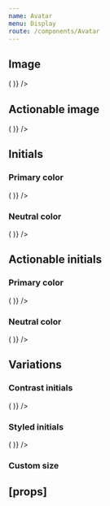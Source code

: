 ```yaml
---
name: Avatar
menu: Display
route: /components/Avatar
---
```



<PageTitle title="Avatar" src="components/Avatar" />

## Image

<Playground>
  <ThemeWrapper>
    <Flex direction="row" alignItems="center">
      <Looper
        list={['xsmall', 'small', 'medium', 'large', 'xlarge', 'xxlarge', 'xxxlarge']}
        render={size => (
          <Rhythm m={2}>
            <Avatar key={`image-${size}`} imgSrc="/public/images/avatar.jpg" initials="EC" size={size} />
          </Rhythm>
        )}
      />
    </Flex>
  </ThemeWrapper>
</Playground>

## Actionable image

<Playground>
  <ThemeWrapper>
    <Flex direction="row" alignItems="center">
      <Looper
        list={['xsmall', 'small', 'medium', 'large', 'xlarge', 'xxlarge', 'xxxlarge']}
        render={size => (
          <Rhythm m={2}>
            <Avatar
              key={`actionableImage-${size}`}
              actionable
              imgSrc="/public/images/avatar.jpg"
              initials="EC"
              size={size}
            />
          </Rhythm>
        )}
      />
    </Flex>
  </ThemeWrapper>
</Playground>

## Initials

<Playground>
  <ThemeWrapper>
    <Flex direction="column">
      <div>
        <h3>Primary color</h3>
        <Flex direction="row" alignItems="center">
          <Rhythm m={2}>
            <Looper
              list={['xsmall', 'small', 'medium', 'large', 'xlarge', 'xxlarge', 'xxxlarge']}
              render={size => (
                <Rhythm m={2}>
                  <Avatar key={`primaryColorInitials-${size}`} color="primary" initials="EC" size={size} />
                </Rhythm>
              )}
            />
          </Rhythm>
        </Flex>
      </div>
      <div>
        <h3>Neutral color</h3>
        <Flex direction="row" alignItems="center">
          <Rhythm m={2}>
            <Looper
              list={['xsmall', 'small', 'medium', 'large', 'xlarge', 'xxlarge', 'xxxlarge']}
              render={size => (
                <Rhythm m={2}>
                  <Avatar key={`neutralColorInitials-${size}`} color="neutral" initials="EC" size={size} />
                </Rhythm>
              )}
            />
          </Rhythm>
        </Flex>
      </div>
    </Flex>
  </ThemeWrapper>
</Playground>

## Actionable initials

<Playground>
  <ThemeWrapper>
    <Flex direction="column">
      <div>
        <h3>Primary color</h3>
        <Flex direction="row" alignItems="center">
          <Looper
            list={['xsmall', 'small', 'medium', 'large', 'xlarge', 'xxlarge', 'xxxlarge']}
            render={size => (
              <Rhythm m={2}>
                <Avatar
                  key={`primaryColorActionableInitials-${size}`}
                  actionable
                  color="primary"
                  initials="EC"
                  size={size}
                />
              </Rhythm>
            )}
          />
        </Flex>
      </div>
      <div>
        <h3>Neutral color</h3>
        <Flex direction="row" alignItems="center">
          <Looper
            list={['xsmall', 'small', 'medium', 'large', 'xlarge', 'xxlarge', 'xxxlarge']}
            render={size => (
              <Rhythm m={2}>
                <Avatar
                  key={`neutralColorActionableInitials-${size}`}
                  actionable
                  color="neutral"
                  initials="EC"
                  size={size}
                />
              </Rhythm>
            )}
          />
        </Flex>
      </div>
    </Flex>
  </ThemeWrapper>
</Playground>

## Variations

### Contrast initials

<Playground>
  <ThemeWrapper contrast>
    <Flex direction="row" alignItems="center">
      <Looper
        list={['xsmall', 'small', 'medium', 'large', 'xlarge', 'xxlarge', 'xxxlarge']}
        render={size => (
          <Rhythm m={2}>
            <Avatar key={`contrastActionableInitials-${size}`} actionable contrast initials="EC" size={size} />
          </Rhythm>
        )}
      />
    </Flex>
  </ThemeWrapper>
</Playground>

### Styled initials

<Playground>
  <ThemeWrapper>
    <Flex direction="row" alignItems="center">
      <Looper
        list={['xsmall', 'small', 'medium', 'large', 'xlarge', 'xxlarge', 'xxxlarge']}
        render={size => (
          <Rhythm m={2}>
            <StyledAvatar
              key={`styledInitials-${size}`}
              actionable
              backgroundColor="#556270"
              textColor="#fff"
              initials="EC"
              size={size}
            />
          </Rhythm>
        )}
      />
    </Flex>
  </ThemeWrapper>
</Playground>

### Custom size

<Playground>
  <ThemeWrapper>
    <StyledAvatar
      actionable
      color="primary"
      initials="EC"
      size="custom"
      style={{ '--avatar-size': '72px', '--avatar-font-size': '24px' }}
    />
  </ThemeWrapper>
</Playground>

## \[props\]

<Props of={Avatar} />
